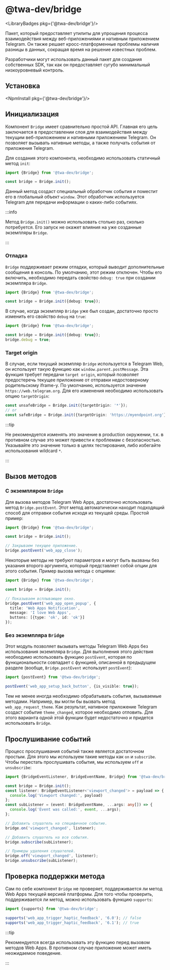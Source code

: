 # @twa-dev/bridge

<LibraryBadges pkg={'@twa-dev/bridge'}/>

Пакет, который предоставляет утилиты для упрощения процесса взаимодействия
между веб-приложениями и нативным приложением Telegram. Он также решает
кросс-платформенные проблемы наличия разницы в данных, сокращая время на
решение известных проблем.

Разработчики могут использовать данный пакет для создания собственных SDK, так
как он предоставляет сугубо минимальный низкоуровневый контроль.

## Установка

<NpmInstall pkg={'@twa-dev/bridge'}/>

## Инициализация

Компонент `Bridge` имеет сравнительно простой API. Главная его цель
заключается в предоставлении слоя для взаимодействия между текущим
веб-приложением и нативными приложением Telegram. Он позволяет вызывать
нативные методы, а также получать события от приложения Telegram.

Для создания этого компонента, необходимо использовать статичный метод `init`:

```typescript
import {Bridge} from '@twa-dev/bridge';

const bridge = Bridge.init();
```

Данный метод создаст специальный обработчик события и поместит его в
глобальный объект `window`. Этот обработчик используется Telegram для
передачи информации о каких-либо событиях.

:::info

Метод `Bridge.init()` можно использовать столько раз, сколько потребуется. Его
запуск не окажет влияния на уже созданные экземпляры `Bridge`.

:::

### Отладка

`Bridge` поддерживает режим отладки, который выводит дополнительные сообщения
в консоль. По умолчанию, этот режим отключен. Чтобы его включить, необходимо
передать свойство `debug: true` при создании экземпляра `Bridge`.

```typescript
import {Bridge} from '@twa-dev/bridge';

const bridge = Bridge.init({debug: true});
```

В случае, когда экземпляр `Bridge` уже был создан, достаточно просто изменить
его свойство `debug` на `true`:

```typescript
import {Bridge} from '@twa-dev/bridge';

const bridge = Bridge.init({debug: true});
bridge.debug = true;
```

### Target origin

В случае, если текущий экземпляр `Bridge` используется в Telegram Web, он
использует такую функцию как `window.parent.postMessage`. Эта функция требует
передачи `target origin`, который позволяет предостеречь текущее приложение
от отправки недостоверному родительскому iframe-у. По умолчанию, используется
значение `https://web.telegram.org`. Для его изменения необходимо использовать
опцию `targetOrigin`:

```typescript
const unsafeBridge = Bridge.init({targetOrigin: '*'});
// or
const safeBridge = Bridge.init({targetOrigin: 'https://myendpoint.org'});
```

:::tip

Не рекомендуется изменять это значение в production окружении, т.к. в противном
случае это может привести к проблемам с безопасностью. Указывайте это значение
только в целях тестирования, либо избегайте использования wildcard `*`.

:::

## Вызов методов

### С экземпляром `Bridge`

Для вызова методов Telegram Web Apps, достаточно использовать метод
`Bridge.postEvent`. Этот метод автоматически находит подходящий способ для
отправки события исходя из текущей среды. Простой пример:

```typescript
import {Bridge} from '@twa-dev/bridge';

const bridge = Bridge.init();

// Закрываем текущее приложение.
bridge.postEvent('web_app_close');
```

Некоторые методы не требуют параметров и могут быть вызваны без указания второго
аргумента, который представляет собой опции для этого события. Пример
вызова метода с опциями:

```typescript
import {Bridge} from '@twa-dev/bridge';

const bridge = Bridge.init();

// Показываем всплывающее окно.
bridge.postEvent('web_app_open_popup', {
  title: 'Web Apps Notification',
  message: 'I love Web Apps',
  buttons: [{type: 'ok', id: 'ok'}]
});
```

### Без экземпляра `Bridge`

Этот модуль позволяет вызывать методы Telegram Web Apps без использования
экземпляра `Bridge`. Для выполнения этого действия необходимо использовать
функцию `postEvent`, которая по функциональности совпадает с функцией,
описанной в предыдущем разделе (вообще, `Bridge.postEvent` использует
`postEvent`):

```typescript
import {postEvent} from '@twa-dev/bridge';

postEvent('web_app_setup_back_button', {is_visible: true});
```

Тем не менее иногда необходимо обрабатывать события, вызываемые методами.
Например, вы могли бы вызвать метод `web_app_request_theme`. Как результат,
нативное приложение Telegram создаст событие `theme_changed`, которое
необходимо отловить. Для этого варианта одной этой функции будет недостаточно
и придется использовать `Bridge`.

## Прослушивание событий

Процесс прослушивания событий также является достаточном простым. Для этого
мы используем такие методы как `on` и `subscribe`. Чтобы перестать прослушивать
события, мы используем `off` и `unsubscribe`:

```typescript
import {BridgeEventListener, BridgeEventName, Bridge} from '@twa-dev/bridge';

const bridge = Bridge.init();
const listener: BridgeEventListener<'viewport_changed'> = payload => {
  console.log('Viewport changed:', payload)
};
const subListener = (event: BridgeEventName, ...args: any[]) => {
  console.log('Event was called:', event, ...args);
};

// Добавить слушатель на специфичное событие.
bridge.on('viewport_changed', listener);

// Добавить слушатель на все события.
bridge.subscribe(subListener);

// Примеры удаления слушателей.
bridge.off('viewport_changed', listener);
bridge.unsubscribe(subListener);
```

## Проверка поддержки метода

Сам по себе компонент `Bridge` не проверяет, поддерживается ли метод
Web Apps текущей версией платформы. Для того чтобы проверить, поддерживается
ли метод, можно использовать функцию `supports`:

```typescript
import {supports} from '@twa-dev/bridge';

supports('web_app_trigger_haptic_feedback', '6.0'); // false
supports('web_app_trigger_haptic_feedback', '6.1'); // true
```

:::tip

Рекомендуется всегда использовать эту функцию перед вызовом методов Web Apps.
В противном случае приложение может иметь неожидаемое поведение.

:::

[//]: # (## Higher-level control)

[//]: # ()
[//]: # (As long as the bridge provides only low-level control, we recommend using)

[//]: # ([SDK]&#40;twa-js-sdk/about&#41; which implements bridge methods. It also provides)

[//]: # (additional parameter checks, more intuitive method names, and easier usage.)